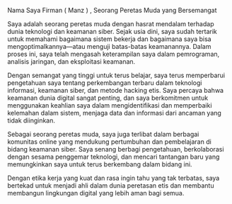 Nama Saya Firman ( Manz ) , Seorang Peretas Muda yang Bersemangat

Saya adalah seorang peretas muda dengan hasrat mendalam terhadap dunia teknologi dan keamanan siber. Sejak usia dini, saya sudah tertarik untuk memahami bagaimana sistem bekerja dan bagaimana saya bisa mengoptimalkannya—atau menguji batas-batas keamanannya. Dalam proses ini, saya telah mengasah keterampilan saya dalam pemrograman, analisis jaringan, dan eksploitasi keamanan.

Dengan semangat yang tinggi untuk terus belajar, saya terus memperbarui pengetahuan saya tentang perkembangan terbaru dalam teknologi informasi, keamanan siber, dan metode hacking etis. Saya percaya bahwa keamanan dunia digital sangat penting, dan saya berkomitmen untuk menggunakan keahlian saya dalam mengidentifikasi dan memperbaiki kelemahan dalam sistem, menjaga data dan informasi dari ancaman yang tidak diinginkan.

Sebagai seorang peretas muda, saya juga terlibat dalam berbagai komunitas online yang mendukung pertumbuhan dan pembelajaran di bidang keamanan siber. Saya senang berbagi pengetahuan, berkolaborasi dengan sesama penggemar teknologi, dan mencari tantangan baru yang memungkinkan saya untuk terus berkembang dalam bidang ini.

Dengan etika kerja yang kuat dan rasa ingin tahu yang tak terbatas, saya bertekad untuk menjadi ahli dalam dunia peretasan etis dan membantu membangun lingkungan digital yang lebih aman bagi semua.
